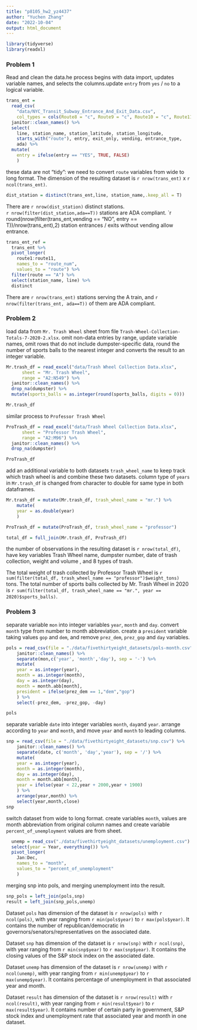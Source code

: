 ```yaml
---
title: "p8105_hw2_yz4437"
author: "Yuchen Zhang"
date: "2022-10-04"
output: html_document
---
```


```r
library(tidyverse)
library(readxl)
```

### Problem 1


Read and clean the data.he process begins with data import, updates variable names, and selects the columns.update `entry` from `yes` / `no` to a logical variable. 
```r
trans_ent = 
  read_csv(
    "data/NYC_Transit_Subway_Entrance_And_Exit_Data.csv",
    col_types = cols(Route8 = "c", Route9 = "c", Route10 = "c", Route11 = "c")) %>% 
  janitor::clean_names() %>% 
  select(
    line, station_name, station_latitude, station_longitude, 
    starts_with("route"), entry, exit_only, vending, entrance_type, 
    ada) %>% 
  mutate(
    entry = ifelse(entry == "YES", TRUE, FALSE)
    )
```
these data are not "tidy":  we need to convert `route` variables from wide to long format. The dimension of the resulting dataset is `r nrow(trans_ent)` x `r ncol(trans_ent)`.

```r
dist_station = distinct(trans_ent,line, station_name,.keep_all = T)
```
There are `r nrow(dist_station)` distinct stations.  
`r nrow(filter(dist_station,ada==T))` stations are ADA compliant. 
`r round(nrow(filter(trans_ent,vending == "NO", entry == T))/nrow(trans_ent),2) station entrances / exits without vending allow entrance.

```r
trans_ent_ref = 
  trans_ent %>% 
  pivot_longer(
    route1:route11,
    names_to = "route_num",
    values_to = "route") %>% 
  filter(route == "A") %>% 
  select(station_name, line) %>% 
  distinct
```
There are `r nrow(trans_ent)` stations serving the A train, and `r nrow(filter(trans_ent, ada==T))` of them are ADA compliant.


### Problem 2

load data from `Mr. Trash Wheel` sheet from file `Trash-Wheel-Collection-Totals-7-2020-2.xlsx`.  omit non-data entries by range, update variable names, omit rows that do not include dumpster-specific data, round the number of sports balls to the nearest integer and converts the result to an integer variable.
```r

Mr.trash_df = read_excel("data/Trash Wheel Collection Data.xlsx",
      sheet = "Mr. Trash Wheel",
      range = "A2:N549") %>% 
  janitor::clean_names() %>% 
  drop_na(dumpster) %>% 
  mutate(sports_balls = as.integer(round(sports_balls, digits = 0)))

Mr.trash_df

```

similar process to `Professor Trash Wheel`
```r

ProTrash_df = read_excel("data/Trash Wheel Collection Data.xlsx",
      sheet = "Professor Trash Wheel", 
      range = "A2:M96") %>% 
  janitor::clean_names() %>% 
  drop_na(dumpster)

ProTrash_df
```
add an additional variable to both datasets `trash_wheel_name` to keep track which trash wheel is and combine these two datasets. column type of `years` in `Mr.trash_df` is changed from character to double for same type in both dataframes. 

```r

Mr.trash_df = mutate(Mr.trash_df, trash_wheel_name = "mr.") %>% 
    mutate(
    year = as.double(year)
    ) 

ProTrash_df = mutate(ProTrash_df, trash_wheel_name = "professor") 

total_df = full_join(Mr.trash_df, ProTrash_df)
```
the number of observations in the resulting dataset is `r nrow(total_df)`, have key variables  Trash Wheel name, dumpster number, date of trash collection, weight and volume , and 8 types of trash. 

The total weight of trash collected by Professor Trash Wheel is `r sum(filter(total_df, trash_wheel_name == "professor")$weight_tons)` tons. The total number of sports balls collected by Mr. Trash Wheel in 2020 is `r sum(filter(total_df, trash_wheel_name == "mr.", year == 2020)$sports_balls)`.


### Problem 3

separate variable `mon` into integer variables `year`, `month` and `day`. convert `month` type from number to month abbreviation. create a `president` variable taking values `gop` and `dem`, and remove `prez_dem`, `prez_gop` and `day` variables.
```r

pols = read_csv(file = "./data/fivethirtyeight_datasets/pols-month.csv") %>%
    janitor::clean_names() %>%
    separate(mon,c('year', 'month','day'), sep = '-') %>%
    mutate(
    year = as.integer(year),
    month = as.integer(month),
    day = as.integer(day),
    month = month.abb[month],
    president = ifelse(prez_dem == 1,"dem","gop")
    ) %>% 
    select(-prez_dem, -prez_gop, -day)

pols

```

separate variable `date` into integer variables `month`, `day`and `year`. arrange according to `year` and `month`, and move `year` and `month` to leading columns.

```r

snp = read_csv(file = "./data/fivethirtyeight_datasets/snp.csv") %>%
    janitor::clean_names() %>%
    separate(date, c('month', 'day','year'), sep = '/') %>%
    mutate(
    year = as.integer(year),
    month = as.integer(month),
    day = as.integer(day),
    month = month.abb[month],
    year = ifelse(year < 22,year + 2000,year + 1900)
    ) %>% 
    arrange(year,month) %>% 
    select(year,month,close)
snp

```
switch dataset from wide to long format. create variables `month`, values are month abbreviation from original column names and create variable `percent_of_unemployment` values are from sheet.
```r
  unemp = read_csv("./data/fivethirtyeight_datasets/unemployment.csv") %>%
  select(year = Year, everything()) %>%
  pivot_longer(
    Jan:Dec,
    names_to = "month",
    values_to = "percent_of_unemployment"
    )
```

merging snp into pols, and merging unemployment into the result.
```r
snp_pols = left_join(pols,snp)
result = left_join(snp_pols,unemp)
```

Dataset `pols` has dimension of the dataset is `r nrow(pols)` with `r ncol(pols)`, with year ranging from `r min(pols$year)` to `r max(pols$year)`. It contains the number of republican/democratic in governors/senators/representatives on the associated date.

Dataset `snp` has dimension of the dataset is `r nrow(snp)` with `r ncol(snp)`, with year ranging from `r min(snp$year)` to `r max(snp$year)`. It contains the closing values of the S&P stock index on the associated date.

Dataset `unemp` has dimension of the dataset is `r nrow(unemp)` with `r ncol(unemp)`, with year ranging from `r min(unemp$year)` to `r max(unemp$year)`. It contains percentage of unemployment in that associated year and month.

Dataset `result` has dimension of the dataset is `r nrow(result)` with `r ncol(result)`, with year ranging from `r min(result$year)` to `r max(result$year)`. It contains number of certain party in government, S&P stock index and unemployment rate that associated year and month in one dataset.
